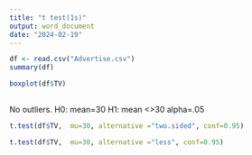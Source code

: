 ---
title: "t test(1s)"
output: word_document
date: "2024-02-19"
---

```{r}
df <- read.csv("Advertise.csv")
summary(df)
```




```{r}
boxplot(df$TV)
      
```
No outliers.
H0: mean=30
H1: mean <>30
   alpha=.05
```{r}
t.test(df$TV,  mu=30, alternative ="two.sided", conf=0.95)
```
```{r}
t.test(df$TV,  mu=30, alternative ="less", conf=0.95)
```



